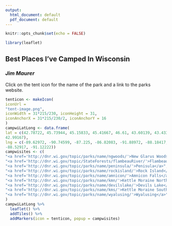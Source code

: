 ---
output:
  html_document: default
  pdf_document: default
---
  
  
  ```{r setup, include=FALSE}
knitr::opts_chunk$set(echo = FALSE)
```



```{r }
library(leaflet)
```



## Best Places I've Camped In Wisconsin
### __*Jim Maurer*__

Click on the tent icon for the name of the park and a link to the parks website.



<!--                                 lat         long
New Glarus Woods State Park  42.78722, -89.62972     http://dnr.wi.gov/topic/parks/name/ngwoods/
Flambeau River State Forest  45.73944, -90.74599     http://dnr.wi.gov/topic/StateForests/flambeauRiver/ 
Penisula State Park          45.15833, -87.225       http://dnr.wi.gov/topic/parks/name/peninsula/
Rock Island State Park       45.41667, -86.82083     http://dnr.wi.gov/topic/parks/name/rockisland/
Amnicon Falls State Park     46.61,    -91.88972     http://dnr.wi.gov/topic/parks/name/amnicon/
Kettle Moraine North         43.60139, -88.18417     http://dnr.wi.gov/topic/parks/name/kmn/
Devils Lake State Park       43.43333, -89.7375      http://dnr.wi.gov/topic/parks/name/devilslake/
Kettle Moraine South         42.87778, -88.52917     http://dnr.wi.gov/topic/parks/name/kms/
Wyalusing State Park         42.99167, -91.12222     http://dnr.wi.gov/topic/parks/name/wyalusing/
--> 


```{r}
tenticon <- makeIcon(
iconUrl = 
"tent-image.png",
iconWidth = 31*215/230, iconHeight = 31,
iconAnchorX = 31*215/230/2, iconAnchorY = 16
)
campwiLatLong <- data.frame(
lat = c(42.78722, 45.73944, 45.15833, 45.41667, 46.61, 43.60139, 43.43333, 42.87778,
42.99167),
lng = c(-89.62972, -90.74599, -87.225, -86.82083, -91.88972, -88.18417, -89.7375, 
-88.52917, -91.12222))
campwisites <- c(
"<a href='http://dnr.wi.gov/topic/parks/name/ngwoods/'>New Glarus Woods</a>",
"<a href='http://dnr.wi.gov/topic/StateForests/flambeauRiver/'>Flambeau River</a>",
"<a href='http://dnr.wi.gov/topic/parks/name/peninsula/'>Penisula</a>",
"<a href='http://dnr.wi.gov/topic/parks/name/rockisland/'>Rock Island</a>",
"<a href='http://dnr.wi.gov/topic/parks/name/amnicon/'>Amnicon Falls</a>",
"<a href='http://dnr.wi.gov/topic/parks/name/kmn/'>Kettle Moraine North</a>",
"<a href='http://dnr.wi.gov/topic/parks/name/devilslake/'>Devils Lake</a>",
"<a href='http://dnr.wi.gov/topic/parks/name/kms/'>Kettle Moraine South</a>",
"<a href='http://dnr.wi.gov/topic/parks/name/wyalusing/'>Wyalusing</a>"  
)
campwiLatLong %>% 
  leaflet() %>%
  addTiles() %>%
  addMarkers(icon = tenticon, popup = campwisites)

```

